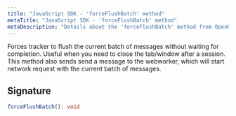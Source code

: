 ```yaml
---
title: "JavaScript SDK - 'forceFlushBatch' method"
metaTitle: "JavaScript SDK - 'forceFlushBatch' method"
metaDescription: "Details about the 'forceFlushBatch' method from OpenReplay's SDK"
---
```


Forces tracker to flush the current batch of messages without waiting for completion. Useful when you need to close the tab/window after a session. This method also sends send a message to the webworker, which will start network request with the current batch of messages.

## Signature

```ts
forceFlushBatch(): void
```
